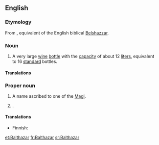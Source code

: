 ==English==

===Etymology===
From {{etyl|la}} {{term|Balthasar|lang=la}}, equivalent of the English biblical [[Belshazzar]]. 

===Noun===
{{en-noun}}

# A very large [[wine]] [[bottle]] with the [[capacity]] of about 12 [[liter]]s, equivalent to 16 [[standard]] bottles.

====Translations====
{{trans-top|very large wine bottle}}
{{trans-mid}}
{{trans-bottom}}

===Proper noun===
{{en-proper noun}}

# A name ascribed to one of the [[Magi]].
# {{given name|male|from=Persian}}.

====Translations====
{{trans-top|one of the Magi}}
* Finnish: {{t|fi|Balthasar}}
{{trans-mid}}
{{trans-bottom}}

{{trans-top|male given name}}
{{trans-mid}}
{{trans-bottom}}

[[et:Balthazar]]
[[fr:Balthazar]]
[[sr:Balthazar]]
